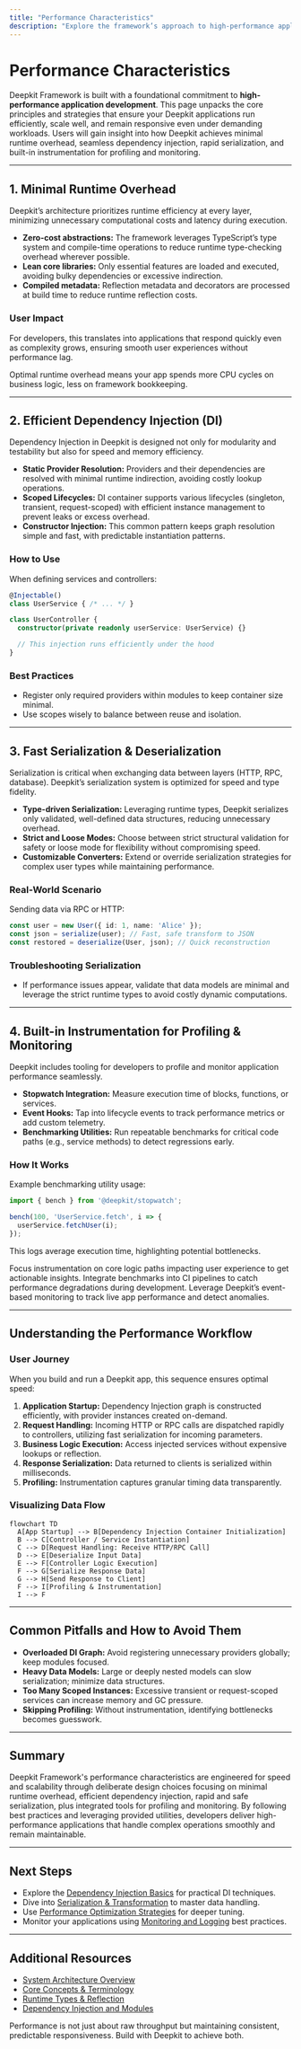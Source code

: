 ```yaml
---
title: "Performance Characteristics"
description: "Explore the framework’s approach to high-performance application development: minimal runtime overhead, efficient dependency injection, fast serialization, and built-in instrumentation for profiling and monitoring."
---
```


# Performance Characteristics

Deepkit Framework is built with a foundational commitment to **high-performance application development**. This page unpacks the core principles and strategies that ensure your Deepkit applications run efficiently, scale well, and remain responsive even under demanding workloads. Users will gain insight into how Deepkit achieves minimal runtime overhead, seamless dependency injection, rapid serialization, and built-in instrumentation for profiling and monitoring.

---

## 1. Minimal Runtime Overhead

Deepkit’s architecture prioritizes runtime efficiency at every layer, minimizing unnecessary computational costs and latency during execution.

- **Zero-cost abstractions:** The framework leverages TypeScript’s type system and compile-time operations to reduce runtime type-checking overhead wherever possible.
- **Lean core libraries:** Only essential features are loaded and executed, avoiding bulky dependencies or excessive indirection.
- **Compiled metadata:** Reflection metadata and decorators are processed at build time to reduce runtime reflection costs.

### User Impact
For developers, this translates into applications that respond quickly even as complexity grows, ensuring smooth user experiences without performance lag.

<Check>
Optimal runtime overhead means your app spends more CPU cycles on business logic, less on framework bookkeeping.
</Check>

---

## 2. Efficient Dependency Injection (DI)

Dependency Injection in Deepkit is designed not only for modularity and testability but also for speed and memory efficiency.

- **Static Provider Resolution:** Providers and their dependencies are resolved with minimal runtime indirection, avoiding costly lookup operations.
- **Scoped Lifecycles:** DI container supports various lifecycles (singleton, transient, request-scoped) with efficient instance management to prevent leaks or excess overhead.
- **Constructor Injection:** This common pattern keeps graph resolution simple and fast, with predictable instantiation patterns.

### How to Use
When defining services and controllers:

```typescript
@Injectable()
class UserService { /* ... */ }

class UserController {
  constructor(private readonly userService: UserService) {}

  // This injection runs efficiently under the hood
}
```

### Best Practices
- Register only required providers within modules to keep container size minimal.
- Use scopes wisely to balance between reuse and isolation.

---

## 3. Fast Serialization & Deserialization

Serialization is critical when exchanging data between layers (HTTP, RPC, database). Deepkit’s serialization system is optimized for speed and type fidelity.

- **Type-driven Serialization:** Leveraging runtime types, Deepkit serializes only validated, well-defined data structures, reducing unnecessary overhead.
- **Strict and Loose Modes:** Choose between strict structural validation for safety or loose mode for flexibility without compromising speed.
- **Customizable Converters:** Extend or override serialization strategies for complex user types while maintaining performance.

### Real-World Scenario
Sending data via RPC or HTTP:

```typescript
const user = new User({ id: 1, name: 'Alice' });
const json = serialize(user); // Fast, safe transform to JSON
const restored = deserialize(User, json); // Quick reconstruction
```

### Troubleshooting Serialization
- If performance issues appear, validate that data models are minimal and leverage the strict runtime types to avoid costly dynamic computations.

---

## 4. Built-in Instrumentation for Profiling & Monitoring

Deepkit includes tooling for developers to profile and monitor application performance seamlessly.

- **Stopwatch Integration:** Measure execution time of blocks, functions, or services.
- **Event Hooks:** Tap into lifecycle events to track performance metrics or add custom telemetry.
- **Benchmarking Utilities:** Run repeatable benchmarks for critical code paths (e.g., service methods) to detect regressions early.

### How It Works
Example benchmarking utility usage:

```typescript
import { bench } from '@deepkit/stopwatch';

bench(100, 'UserService.fetch', i => {
  userService.fetchUser(i);
});
```

This logs average execution time, highlighting potential bottlenecks.

<AccordionGroup title="Profiling Tips and Best Practices">
<Accordion title="Instrument Critical Paths">
Focus instrumentation on core logic paths impacting user experience to get actionable insights.
</Accordion>
<Accordion title="Use Automated Benchmarks">
Integrate benchmarks into CI pipelines to catch performance degradations during development.
</Accordion>
<Accordion title="Monitor in Production">
Leverage Deepkit’s event-based monitoring to track live app performance and detect anomalies.
</Accordion>
</AccordionGroup>

---

## Understanding the Performance Workflow

### User Journey
When you build and run a Deepkit app, this sequence ensures optimal speed:

1. **Application Startup:** Dependency Injection graph is constructed efficiently, with provider instances created on-demand.
2. **Request Handling:** Incoming HTTP or RPC calls are dispatched rapidly to controllers, utilizing fast serialization for incoming parameters.
3. **Business Logic Execution:** Access injected services without expensive lookups or reflection.
4. **Response Serialization:** Data returned to clients is serialized within milliseconds.
5. **Profiling:** Instrumentation captures granular timing data transparently.

### Visualizing Data Flow

```mermaid
flowchart TD
  A[App Startup] --> B[Dependency Injection Container Initialization]
  B --> C[Controller / Service Instantiation]
  C --> D[Request Handling: Receive HTTP/RPC Call]
  D --> E[Deserialize Input Data]
  E --> F[Controller Logic Execution]
  F --> G[Serialize Response Data]
  G --> H[Send Response to Client]
  F --> I[Profiling & Instrumentation]
  I --> F
```

---

## Common Pitfalls and How to Avoid Them

- **Overloaded DI Graph:** Avoid registering unnecessary providers globally; keep modules focused.
- **Heavy Data Models:** Large or deeply nested models can slow serialization; minimize data structures.
- **Too Many Scoped Instances:** Excessive transient or request-scoped services can increase memory and GC pressure.
- **Skipping Profiling:** Without instrumentation, identifying bottlenecks becomes guesswork.

---

## Summary
Deepkit Framework's performance characteristics are engineered for speed and scalability through deliberate design choices focusing on minimal runtime overhead, efficient dependency injection, rapid and safe serialization, plus integrated tools for profiling and monitoring. By following best practices and leveraging provided utilities, developers deliver high-performance applications that handle complex operations smoothly and remain maintainable.

---

## Next Steps
- Explore the [Dependency Injection Basics](guides/core-workflows/dependency-injection-basics) for practical DI techniques.
- Dive into [Serialization & Transformation](concepts/data-modeling-and-validation/serialization-and-transformation) to master data handling.
- Use [Performance Optimization Strategies](guides/advanced-and-optimization/performance-optimization) for deeper tuning.
- Monitor your applications using [Monitoring and Logging](deployment/operational-excellence/monitoring-and-logging) best practices.


---

## Additional Resources
- [System Architecture Overview](overview/architecture-core-concepts/architecture-diagram)
- [Core Concepts & Terminology](overview/architecture-core-concepts/core-concepts)
- [Runtime Types & Reflection](concepts/data-modeling-and-validation/runtime-types-and-reflection)
- [Dependency Injection and Modules](concepts/architecture-overview/modularity-and-dependency-injection)


<Tip>
Performance is not just about raw throughput but maintaining consistent, predictable responsiveness. Build with Deepkit to achieve both.
</Tip>
